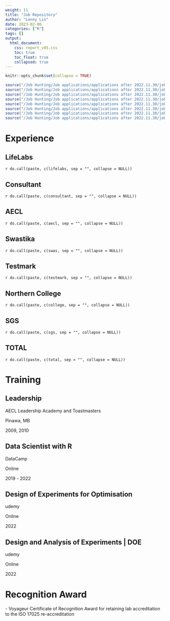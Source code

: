 ```yaml
---
weight: 11
title: "Job Repository"
author: "Lenny Lin"
date: 2023-02-06
categories: ["R"]
tags: []
output: 
  html_document:
    css: report_v05.css
    toc: true
    toc_float: true
    collapsed: true
---
```



```r
knitr::opts_chunk$set(collapse = TRUE)
```

```r
source("/Job Hunting/Job applications/applications after 2022.11.30/job duty repository/repository_lifelabs.R")
source("/Job Hunting/Job applications/applications after 2022.11.30/job duty repository/repository_consultant.R")
source("/Job Hunting/Job applications/applications after 2022.11.30/job duty repository/repository_aecl.R")
source("/Job Hunting/Job applications/applications after 2022.11.30/job duty repository/repository_swastika.R")
source("/Job Hunting/Job applications/applications after 2022.11.30/job duty repository/repository_northern_college.R")
source("/Job Hunting/Job applications/applications after 2022.11.30/job duty repository/repository_testmark.R")
source("/Job Hunting/Job applications/applications after 2022.11.30/job duty repository/repository_sgs.R")
source("/Job Hunting/Job applications/applications after 2022.11.30/job duty repository/repository_total.R")
```



# Experience

## LifeLabs

`r do.call(paste, c(lifelabs, sep = "", collapse = NULL))` 


## Consultant  

`r do.call(paste, c(consultant, sep = "", collapse = NULL))` 


## AECL  

`r do.call(paste, c(aecl, sep = "", collapse = NULL))` 


## Swastika  

`r do.call(paste, c(swas, sep = "", collapse = NULL))` 


## Testmark  

`r do.call(paste, c(testmark, sep = "", collapse = NULL))`


## Northern College  

`r do.call(paste, c(college, sep = "", collapse = NULL))`



## SGS  

`r do.call(paste, c(sgs, sep = "", collapse = NULL))`



## TOTAL  

`r do.call(paste, c(total, sep = "", collapse = NULL))`


# Training

## Leadership
AECL Leadership Academy and Toastmasters

Pinawa, MB

2009, 2010

## Data Scientist with R
DataCamp

Online

2019 *-* 2022



## Design of Experiments for Optimisation
udemy

Online

2022



## Design and Analysis of Experiments | DOE
udemy

Online

2022

# Recognition Award

*-*   Voyageur Certificate of Recognition Award for retaining lab accreditation to the ISO 17025 re-accreditation
